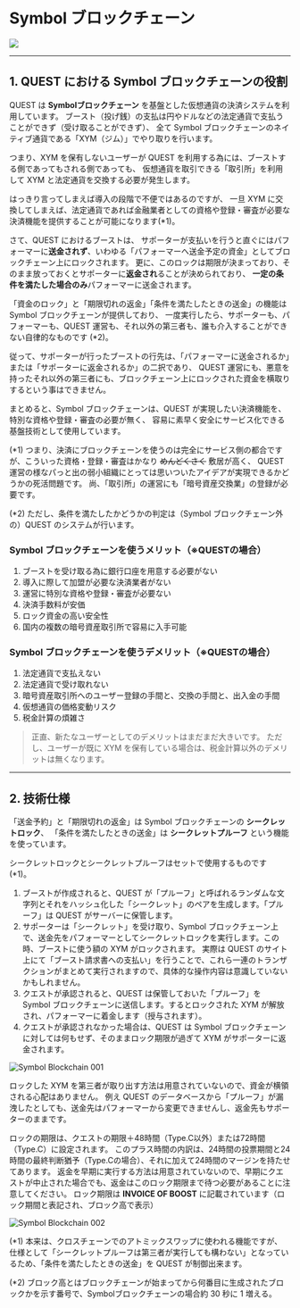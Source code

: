 # Symbol ブロックチェーン

<img src="/Symbol_Logo-wordmark-Dark-BG.svg" className="noborder" />

---

## 1. QUEST における Symbol ブロックチェーンの役割

QUEST は **Symbolブロックチェーン** を基盤とした仮想通貨の決済システムを利用しています。
ブースト（投げ銭）の支払は円やドルなどの法定通貨で支払うことができず（受け取ることができず）、
全て Symbol ブロックチェーンのネイティブ通貨である「XYM（ジム）」でやり取りを行います。

つまり、XYM を保有しないユーザーが QUEST を利用する為には、ブーストする側であってもされる側であっても、
仮想通貨を取引できる「取引所」を利用して XYM と法定通貨を交換する必要が発生します。

はっきり言ってしまえば導入の段階で不便ではあるのですが、
一旦 XYM に交換してしまえば、法定通貨であれば金融業者としての資格や登録・審査が必要な決済機能を提供することが可能になります(\*1)。

さて、QUEST におけるブーストは、
サポーターが支払いを行うと直ぐにはパフォーマーに**送金されず**、いわゆる「パフォーマーへ送金予定の資金」としてブロックチェーン上にロックされます。
更に、このロックは期限が決まっており、そのまま放っておくとサポーターに**返金され**ることが決められており、
**一定の条件を満たした場合のみ**パフォーマーに送金されます。

「資金のロック」と「期限切れの返金」「条件を満たしたときの送金」の機能は Symbol ブロックチェーンが提供しており、
一度実行したら、サポーターも、パフォーマーも、QUEST 運営も、それ以外の第三者も、誰も介入することができない自律的なものです (\*2)。

従って、サポーターが行ったブーストの行先は、「パフォーマーに送金されるか」または「サポーターに返金されるか」の二択であり、
QUEST 運営にも、悪意を持ったそれ以外の第三者にも、ブロックチェーン上にロックされた資金を横取りするという事はできません。

まとめると、Symbol ブロックチェーンは、QUEST が実現したい決済機能を、特別な資格や登録・審査の必要が無く、
容易に素早く安全にサービス化できる基盤技術として使用しています。

<div className="is-size-7">

(\*1) つまり、決済にブロックチェーンを使うのは完全にサービス側の都合ですが、こういった資格・登録・審査はかなり ~~めんどくさく~~ 敷居が高く、
    QUEST 運営の様なパっと出の弱小組織にとっては思いついたアイデアが実現できるかどうかの死活問題です。
    尚、「取引所」の運営にも「暗号資産交換業」の登録が必要です。

(\*2) ただし、条件を満たしたかどうかの判定は（Symbol ブロックチェーン外の）QUEST のシステムが行います。

</div>

### Symbol ブロックチェーンを使うメリット（※QUESTの場合）

1. ブーストを受け取る為に銀行口座を用意する必要がない
2. 導入に際して加盟が必要な決済業者がない
3. 運営に特別な資格や登録・審査が必要ない
4. 決済手数料が安価
5. ロック資金の高い安全性
6. 国内の複数の暗号資産取引所で容易に入手可能

### Symbol ブロックチェーンを使うデメリット（※QUESTの場合）

1. 法定通貨で支払えない
2. 法定通貨で受け取れない
3. 暗号資産取引所へのユーザー登録の手間と、交換の手間と、出入金の手間
4. 仮想通貨の価格変動リスク
5. 税金計算の煩雑さ

> 正直、新たなユーザーとしてのデメリットはまだまだ大きいです。
> ただし、ユーザーが既に XYM を保有している場合は、税金計算以外のデメリットは無くなります。

---

## 2. 技術仕様

「送金予約」と「期限切れの返金」は Symbol ブロックチェーンの **シークレットロック**、
「条件を満たしたときの送金」は **シークレットプルーフ** という機能を使っています。

シークレットロックとシークレットプルーフはセットで使用するものです (\*1)。

1. ブーストが作成されると、QUEST が「プルーフ」と呼ばれるランダムな文字列とそれをハッシュ化した「シークレット」のペアを生成します。「プルーフ」は QUEST がサーバーに保管します。
2. サポーターは「シークレット」を受け取り、Symbol ブロックチェーン上で、送金先をパフォーマーとしてシークレットロックを実行します。この時、ブーストに使う額の XYM がロックされます。
   実際は QUEST のサイト上にて「ブースト請求書への支払い」を行うことで、これら一連のトランザクションがまとめて実行されますので、具体的な操作内容は意識していないかもしれません。
3. クエストが承認されると、QUEST は保管しておいた「プルーフ」を Symbol ブロックチェーンに送信します。するとロックされた XYM が解放され、パフォーマーに着金します（授与されます）。
4. クエストが承認されなかった場合は、QUEST は Symbol ブロックチェーンに対しては何もせず、そのままロック期限が過ぎて XYM がサポーターに返金されます。

![Symbol Blockchain 001](/user-manual/ja/supplement/symbol-blockchain-001.svg)

ロックした XYM を第三者が取り出す方法は用意されていないので、資金が横領される心配はありません。
例え QUEST のデータベースから「プルーフ」が漏洩したとしても、送金先はパフォーマーから変更できませんし、返金先もサポーターのままです。

ロックの期限は、クエストの期限＋48時間（Type.C以外）または72時間（Type.C）に設定されます。
このプラス時間の内訳は、24時間の投票期間と24時間の最終判断猶予（Type.Cの場合）、それに加えて24時間のマージンを持たせてあります。
返金を早期に実行する方法は用意されていないので、早期にクエストが中止された場合でも、返金はこのロック期限まで待つ必要があることに注意してください。
ロック期限は **INVOICE OF BOOST** に記載されています（ロック期間と表記され、ブロック高で表示）

![Symbol Blockchain 002](/user-manual/ja/supplement/symbol-blockchain-002.png)

<div className="is-size-7">

(\*1) 本来は、クロスチェーンでのアトミックスワップに使われる機能ですが、
    仕様として「シークレットプルーフは第三者が実行しても構わない」となっているため、「条件を満たしたときの送金」を QUEST が制御出来ます。

(\*2) ブロック高とはブロックチェーンが始まってから何番目に生成されたブロックかを示す番号で、Symbolブロックチェーンの場合約 30 秒に 1 増える。

</div>
